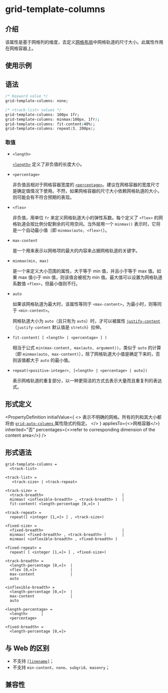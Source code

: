 # grid-template-columns

## 介绍

该属性是基于网格列的维度，去定义[网格布局](/guide/ui/layout/grid-layout.mdx)中网格轨道的尺寸大小。此属性作用在网格容器上。

## 使用示例


<Go
  example="css-api"
  defaultFile="src/grid-template-columns/App.tsx"
  img="https://lf-lynx.tiktok-cdns.com/obj/lynx-artifacts-oss-sg/lynx-website/assets/doc/css/grid-template-columns.jpeg"
  defaultEntryFile="dist/grid-template-columns.lynx.bundle"
  entry="src/grid-template-columns"
/>

## 语法

```css
/* Keyword value */
grid-template-columns: none;

/* <track-list> values */
grid-template-columns: 100px 1fr;
grid-template-columns: minmax(100px, 1fr);
grid-template-columns: fit-content(40%);
grid-template-columns: repeat(3, 200px);
```

### 取值

- `<length>`

  [`<length>`](/api/css/data-type/length.mdx) 定义了非负值的长度大小。

- `<percentage>`

  非负值且相对于网格容器宽度的 [`<percentage>`](/api/css/data-type/percentage.mdx)。建议在网格容器的宽度尺寸是确定值情况下使用。不然，如果网格容器的尺寸大小依赖网格轨道的大小，则可能会有不符合预期的表现。

- `<flex>`

  非负值，用单位 `fr` 来定义网格轨道大小的弹性系数。每个定义了 `<flex>` 的网格轨道会按比例分配剩余的可用空间。当外层用一个 `minmax()` 表示时，它将是一个自动最小值（即 `minmax(auto, <flex>)`）。

- `max-content`

  是一个用来表示以网格项的最大的内容来占据网格轨道的关键字。

- `minmax(min, max)`

  是一个来定义大小范围的属性，大于等于 min 值，并且小于等于 max 值。如果 max 值小于 min 值，则该值会被视为 min 值。最大值可以设置为网格轨道系数值 `<flex>`，但最小值则不行。

- `auto`

  如果该网格轨道为最大时，该属性等同于 `<max-content>`，为最小时，则等同于 `<min-content>`。

  网格轨道大小为 `auto`（且只有为 `auto`）时，才可以被属性 [`justify-content`](./justify-content.mdx)（`justify-content` 默认值是 `stretch`）拉伸。

- `fit-content( [ <length> | <percentage> ] )`

  相当于公式 `min(max-content, max(auto, argument))`，类似于 `auto` 的计算（即 `minmax(auto, max-content)`），除了网格轨道大小值是确定下来的，否则该值都大于 `auto` 的最小值。

- `repeat(<positive-integer>, [<length> | <percentage> | auto])`

  表示网格轨道的重复部分，以一种更简洁的方式去表示大量而且重复列的表达式。

## 形式定义


<PropertyDefinition
  initialValue={
    <>
      表示不明确的网格。所有的列和其大小都将由
      <a href="/api/css/properties/grid-auto-columns">
        <code>grid-auto-columns</code>
      </a>
      属性隐式的指定。
    </>
  }
  appliesTo={<>网格容器</>}
  inherited="否"
  percentages={<>refer to corresponding dimension of the content area</>}
/>

## 形式语法

```
grid-template-columns =
  <track-list>

<track-list> =
   <track-size> | <track-repeat>

<track-size> =
  <track-breadth>                                   |
  minmax( <inflexible-breadth> , <track-breadth> )  |
  fit-content( <length-percentage [0,∞]> )

<track-repeat> =
  repeat([ <integer [1,∞]> ] , <track-size>)

<fixed-size> =
  <fixed-breadth>                                   |
  minmax( <fixed-breadth> , <track-breadth> )       |
  minmax( <inflexible-breadth> , <fixed-breadth> )

<fixed-repeat> =
  repeat( [ <integer [1,∞]> ] , <fixed-size>)

<track-breadth> =
  <length-percentage [0,∞]>  |
  <flex [0,∞]>               |
  max-content                |
  auto

<inflexible-breadth> =
  <length-percentage [0,∞]>  |
  max-content                |
  auto

<length-percentage> =
  <length>      |
  <percentage>

<fixed-breadth> =
  <length-percentage [0,∞]>
```

## 与 Web 的区别

- 不支持 [`[linename]`](https://developer.mozilla.org/zh-CN/docs/Web/CSS/CSS_grid_layout/Grid_layout_using_named_grid_lines)；
- 不支持 `min-content`、`none`、`subgrid`、`masonry`；

## 兼容性


<LegacyCompatTable metadata="css/properties/grid-template-columns" />
